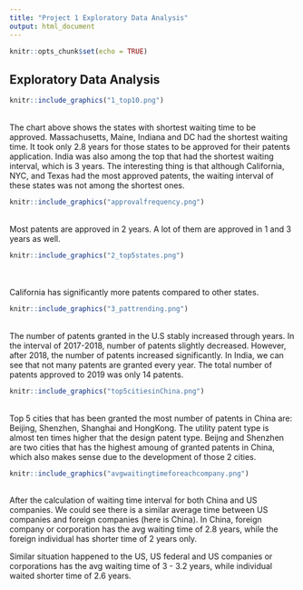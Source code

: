 ```yaml
---
title: "Project 1 Exploratory Data Analysis"
output: html_document
---
```


```r
knitr::opts_chunk$set(echo = TRUE)

```

## Exploratory Data Analysis
```r
knitr::include_graphics("1_top10.png")

```
<br />
The chart above shows the states with shortest waiting time 
to be approved. Massachusetts, Maine, Indiana and DC had the shortest waiting time. 
It took only 2.8 years for those states to be approved for their patents 
application. India was also among the top that had the shortest waiting interval,
which is 3 years. 
The interesting thing is that although California, NYC, and Texas had the most approved
patents, the waiting interval of these states was not among the shortest ones. 
```r
knitr::include_graphics("approvalfrequency.png")

```
<br />
Most patents are approved in 2 years. A lot of them are approved in 1 and 3 years as well.
```r
knitr::include_graphics("2_top5states.png")

```
<br /><br />
California has significantly more patents compared to other states.

```r
knitr::include_graphics("3_pattrending.png")

```
<br />
The number of patents granted in the U.S stably increased through years.
In the interval of 2017-2018, number of patents slightly decreased. However, after 2018,
the number of patents increased significantly.
In India, we can see that not many patents are granted every year. The total number of patents
approved to 2019 was only 14 patents. 

```r
knitr::include_graphics("top5citiesinChina.png")

```
<br />
Top 5 cities that has been granted the most number of patents in China are: Beijing, Shenzhen, Shanghai and HongKong. The utility patent type is almost ten times higher that the design patent type. 
Beijng and Shenzhen are two cities that has the highest amoung of granted patents in China, which also makes sense due to the development of those 2 cities.

```r
knitr::include_graphics("avgwaitingtimeforeachcompany.png")

```
<br />
After the calculation of waiting time interval for both China and US companies. We could see there is a similar average time between US companies and foreign companies (here is China). In China, foreign company or corporation has the avg waiting time of 2.8 years, while the foreign individual has shorter time of 2 years only.

Similar situation happened to the US, US federal and US companies or corporations has the avg waiting time of 3 - 3.2 years, while individual waited shorter time of 2.6 years.